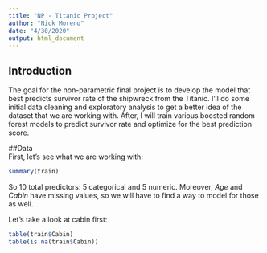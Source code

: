 ```yaml
---
title: "NP - Titanic Project"
author: "Nick Moreno"
date: "4/30/2020"
output: html_document
---
```

## Introduction  
The goal for the non-parametric final project is to develop the model that best predicts survivor rate of the shipwreck from the Titanic. I'll do some initial data cleaning and exploratory analysis to get a better idea of the dataset that we are working with. After, I will train various boosted random forest models to predict survivor rate and optimize for the best prediction score.

##Data  
First, let's see what we are working with:
```r
summary(train)

```
So 10 total predictors: 5 categorical and 5 numeric. Moreover, _Age_ and _Cabin_ have missing values, so we will have to find a way to model for those as well. 

Let's take a look at cabin first:
```r
table(train$Cabin)
table(is.na(train$Cabin))

```
